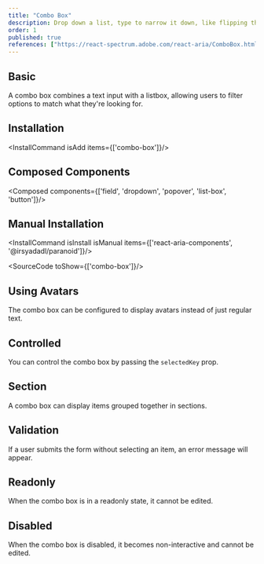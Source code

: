 ```yaml
---
title: "Combo Box"
description: Drop down a list, type to narrow it down, like flipping through a phone book with a quick finder tool.
order: 1
published: true
references: ["https://react-spectrum.adobe.com/react-aria/ComboBox.html#props"]
---
```


## Basic

A combo box combines a text input with a listbox, allowing users to filter options to match what they're looking for.
<How minW72 toUse="pickers/combo-box-demo" />

## Installation
<InstallCommand isAdd items={['combo-box']}/>

## Composed Components
<Composed components={['field', 'dropdown', 'popover', 'list-box', 'button']}/>

## Manual Installation
<InstallCommand isInstall isManual items={['react-aria-components', '@irsyadadl/paranoid']}/>

<SourceCode toShow={['combo-box']}/>

## Using Avatars
The combo box can be configured to display avatars instead of just regular text.
<How minW72 toUse="pickers/combo-box-avatar-demo" />

## Controlled
You can control the combo box by passing the `selectedKey` prop.
<How minW72 toUse="pickers/combo-box-controlled-demo" />

## Section
A combo box can display items grouped together in sections.
<How minW72 toUse="pickers/combo-box-section-demo" />

## Validation
If a user submits the form without selecting an item, an error message will appear.
<How minW72 toUse="pickers/combo-box-validation-demo" />

## Readonly
When the combo box is in a readonly state, it cannot be edited.
<How minW72 toUse="pickers/combo-box-readonly-demo" />

## Disabled
When the combo box is disabled, it becomes non-interactive and cannot be edited.
<How minW72 toUse="pickers/combo-box-disabled-demo" />
